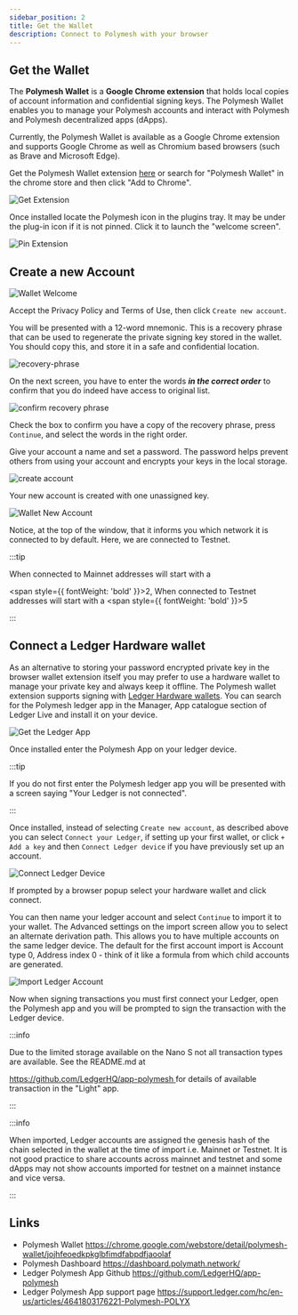 ```yaml
---
sidebar_position: 2
title: Get the Wallet
description: Connect to Polymesh with your browser
---
```


## Get the Wallet

The **Polymesh Wallet** is a **Google Chrome extension** that holds local copies of account information and confidential signing keys. The Polymesh Wallet enables you to manage your Polymesh accounts and interact with Polymesh and Polymesh decentralized apps (dApps).

Currently, the Polymesh Wallet is available as a Google Chrome extension and supports Google Chrome as well as Chromium based browsers (such as Brave and Microsoft Edge).

Get the Polymesh Wallet extension [here](https://chrome.google.com/webstore/detail/polymesh-wallet/jojhfeoedkpkglbfimdfabpdfjaoolaf) or search for "Polymesh Wallet" in the chrome store and then click "Add to Chrome".

![Get Extension](images/get_chrome_extension.png)

Once installed locate the Polymesh icon in the plugins tray. It may be under the plug-in icon if it is not pinned. Click it to launch the "welcome screen".

![Pin Extension](images/pin_extension.png)

## Create a new Account

![Wallet Welcome](images/welcome.png)

Accept the Privacy Policy and Terms of Use, then click `Create new account`.

You will be presented with a 12-word mnemonic. This is a recovery phrase that can be used to regenerate the private signing key stored in the wallet. You should copy this, and store it in a safe and confidential location.

![recovery-phrase](images/recovery-phrase.png)

On the next screen, you have to enter the words **_in the correct order_** to confirm that you do indeed have access to original list.

![confirm recovery phrase](images/confirm-recovery-phrase.png)

Check the box to confirm you have a copy of the recovery phrase, press `Continue`, and select the words in the right order.

Give your account a name and set a password. The password helps prevent others from using your account and encrypts your keys in the local storage.

![create account](images/create_account.png)

Your new account is created with one unassigned key.

![Wallet New Account](images/new_account.png)

Notice, at the top of the window, that it informs you which network it is connected to by default. Here, we are connected to Testnet.

:::tip

When connected to Mainnet addresses will start with a

<span style={{ fontWeight: 'bold' }}>2</span>, When connected to Testnet
addresses will start with a <span style={{ fontWeight: 'bold' }}>5</span>

:::

## Connect a Ledger Hardware wallet

As an alternative to storing your password encrypted private key in the browser wallet extension itself you may prefer to use a hardware wallet to manage your private key and always keep it offline. The Polymesh wallet extension supports signing with [Ledger Hardware wallets](https://support.ledger.com/hc/en-us/articles/4641803176221-Polymesh-POLYX-?docs=true). You can search for the Polymesh ledger app in the Manager, App catalogue section of Ledger Live and install it on your device.

![Get the Ledger App](images/get-ledger-app.png)

Once installed enter the Polymesh App on your ledger device.

:::tip

If you do not first enter the Polymesh ledger app you will be presented with a
screen saying "Your Ledger is not connected".

:::

Once installed, instead of selecting `Create new account`, as described above you can select `Connect your Ledger`, if setting up your first wallet, or click `+ Add a key` and then `Connect Ledger device` if you have previously set up an account.

![Connect Ledger Device](images/connect-ledger-device.png)

If prompted by a browser popup select your hardware wallet and click connect.

You can then name your ledger account and select `Continue` to import it to your wallet. The Advanced settings on the import screen allow you to select an alternate derivation path. This allows you to have multiple accounts on the same ledger device. The default for the first account import is Account type 0, Address index 0 - think of it like a formula from which child accounts are generated.

![Import Ledger Account](images/import-ledger-account.png)

Now when signing transactions you must first connect your Ledger, open the Polymesh app and you will be prompted to sign the transaction with the Ledger device.

:::info

Due to the limited storage available on the Nano S not all transaction types
are available. See the README.md at

<a href="https://github.com/LedgerHQ/app-polymesh">
  https://github.com/LedgerHQ/app-polymesh
</a> for details of available transaction in the "Light" app.

:::

:::info

When imported, Ledger accounts are assigned the genesis hash of the chain
selected in the wallet at the time of import i.e. Mainnet or Testnet. It is
not good practice to share accounts across mainnet and testnet and some dApps
may not show accounts imported for testnet on a mainnet instance and vice
versa.

:::

## Links

- Polymesh Wallet https://chrome.google.com/webstore/detail/polymesh-wallet/jojhfeoedkpkglbfimdfabpdfjaoolaf
- Polymesh Dashboard https://dashboard.polymath.network/
- Ledger Polymesh App Github https://github.com/LedgerHQ/app-polymesh
- Ledger Polymesh App support page https://support.ledger.com/hc/en-us/articles/4641803176221-Polymesh-POLYX

